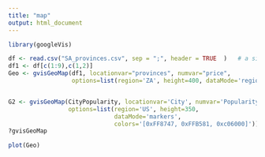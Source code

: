 ```yaml
---
title: "map"
output: html_document
---
```


```r
library(googleVis)

df <- read.csv("SA_provinces.csv", sep = ";", header = TRUE  )   # a simple data frame
df1 <- df[c(1:9),c(1,2)]
Geo <- gvisGeoMap(df1, locationvar="provinces", numvar="price", 
                  options=list(region='ZA', height=400, dataMode='regions'))


G2 <- gvisGeoMap(CityPopularity, locationvar='City', numvar='Popularity',
                 options=list(region='US', height=350, 
                              dataMode='markers',
                              colors='[0xFF8747, 0xFFB581, 0xc06000]'))
?gvisGeoMap

plot(Geo)
```
